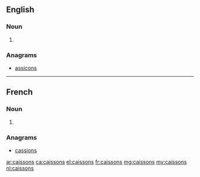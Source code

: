{{also|Caissons}}
==English==

===Noun===
{{head|en|noun plural form}}

# {{plural of|caisson|lang=en}}

===Anagrams===
* [[assicons#English|assicons]]

----

==French==

===Noun===
{{head|fr|noun plural form|g=m}}

# {{plural of|caisson|lang=fr}}

===Anagrams===
* [[cassions#French|cassions]]

[[ar:caissons]]
[[ca:caissons]]
[[el:caissons]]
[[fr:caissons]]
[[mg:caissons]]
[[my:caissons]]
[[nl:caissons]]